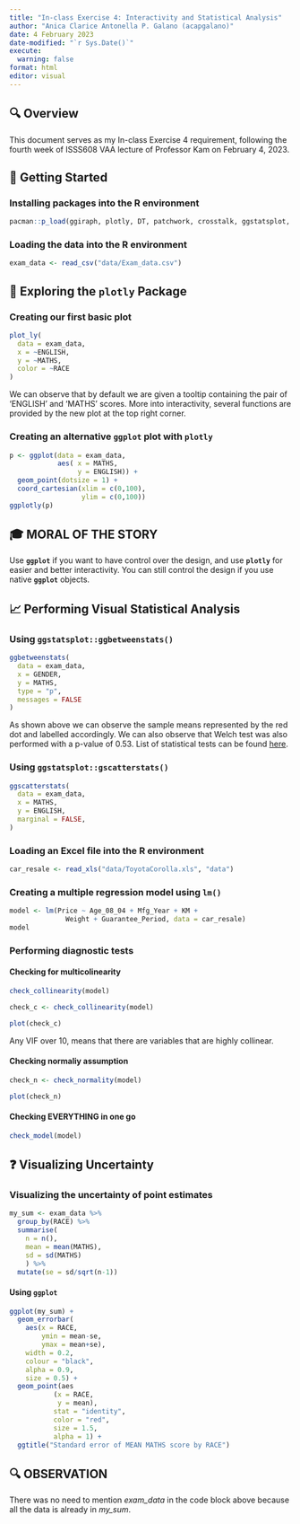 ```yaml
---
title: "In-class Exercise 4: Interactivity and Statistical Analysis"
author: "Anica Clarice Antonella P. Galano (acapgalano)"
date: 4 February 2023
date-modified: "`r Sys.Date()`"
execute:
  warning: false
format: html
editor: visual
---
```


## 🔍 Overview

This document serves as my In-class Exercise 4 requirement, following the fourth week of ISSS608 VAA lecture of Professor Kam on February 4, 2023.

## 🌱 Getting Started

### Installing packages into the R environment

```r
pacman::p_load(ggiraph, plotly, DT, patchwork, crosstalk, ggstatsplot, readxl, performance, parameters, see, ggdist, tidyverse)
```

### Loading the data into the R environment

```r
exam_data <- read_csv("data/Exam_data.csv")
```

## 🚀 Exploring the **`plotly`** Package

### Creating our first basic plot

```r
plot_ly(
  data = exam_data,
  x = ~ENGLISH,
  y = ~MATHS,
  color = ~RACE
)
```

We can observe that by default we are given a tooltip containing the pair of 'ENGLISH' and 'MATHS' scores. More into interactivity, several functions are provided by the new plot at the top right corner.

### Creating an alternative `ggplot` plot with `plotly`

```r
p <- ggplot(data = exam_data,
            aes( x = MATHS,
                 y = ENGLISH)) + 
  geom_point(dotsize = 1) + 
  coord_cartesian(xlim = c(0,100),
                  ylim = c(0,100))
ggplotly(p)
```

::: {.callout-note icon="false"}
## 🎓 MORAL OF THE STORY

Use **`ggplot`** if you want to have control over the design, and use **`plotly`** for easier and better interactivity. You can still control the design if you use native **`ggplot`** objects.
:::

## 📈 Performing Visual Statistical Analysis 

### Using `ggstatsplot::ggbetweenstats()` 

```r
ggbetweenstats(
  data = exam_data,
  x = GENDER,
  y = MATHS,
  type = "p",
  messages = FALSE
)
```

As shown above we can observe the sample means represented by the red dot and labelled accordingly. We can also observe that Welch test was also performed with a p-value of 0.53. List of statistical tests can be found [here](https://indrajeetpatil.github.io/statsExpressions/ "{statsExpressions}: Tidy dataframes and expressions with statistical details").

### Using `ggstatsplot::gscatterstats()` 

```r
ggscatterstats(
  data = exam_data,
  x = MATHS,
  y = ENGLISH,
  marginal = FALSE,
)
```

### Loading an Excel file into the R environment

```r
car_resale <- read_xls("data/ToyotaCorolla.xls", "data")
```

### Creating a multiple regression model using `lm()`

```r
model <- lm(Price ~ Age_08_04 + Mfg_Year + KM + 
              Weight + Guarantee_Period, data = car_resale)
model
```

### Performing diagnostic tests

#### Checking for multicolinearity

```r
check_collinearity(model)
```

```r
check_c <- check_collinearity(model)

plot(check_c)
```

Any VIF over 10, means that there are variables that are highly collinear.

#### Checking normaliy assumption

```r
check_n <- check_normality(model)

plot(check_n)
```

#### Checking EVERYTHING in one go

```r
check_model(model)
```

## ❓ Visualizing Uncertainty

### Visualizing the uncertainty of point estimates

```r
my_sum <- exam_data %>% 
  group_by(RACE) %>%
  summarise(
    n = n(),
    mean = mean(MATHS),
    sd = sd(MATHS)
    ) %>%
  mutate(se = sd/sqrt(n-1))
```

#### Using `ggplot`

```r
ggplot(my_sum) +
  geom_errorbar(
    aes(x = RACE, 
        ymin = mean-se, 
        ymax = mean+se), 
    width = 0.2, 
    colour = "black", 
    alpha = 0.9, 
    size = 0.5) +
  geom_point(aes
           (x = RACE, 
            y = mean), 
           stat = "identity", 
           color = "red",
           size = 1.5,
           alpha = 1) +
  ggtitle("Standard error of MEAN MATHS score by RACE")
```

::: {.callout-note icon="false"}
## 🔍 OBSERVATION

There was no need to mention *exam_data* in the code block above because all the data is already in *my_sum*.
:::
